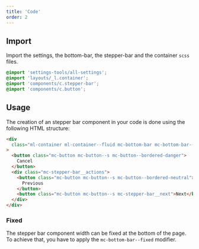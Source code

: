 ```yaml
---
title: 'Code'
order: 2
---
```


## Import

Import the settings, the bottom-bar, the stepper-bar and the container `scss` files.

```scss
@import 'settings-tools/all-settings';
@import 'layouts/_l.container';
@import 'components/c.stepper-bar';
@import 'components/c.button';
```

## Usage

The creation of an stepper bar component in your code is done using the following HTML structure:

```HTML
<div
  class="ml-container ml-container--fluid mc-bottom-bar mc-bottom-bar--fixed mc-stepper-bar"
>
  <button class="mc-button mc-button--s mc-button--bordered-danger">
    Cancel
  </button>
  <div class="mc-stepper-bar__actions">
    <button class="mc-button mc-button--s mc-button--bordered-neutral">
      Previous
    </button>
    <button class="mc-button mc-button--s mc-stepper-bar__next">Next</button>
  </div>
</div>
```

<Story id="bottom-bars-stepper-bar--default" />

### Fixed

The stepper bar component width can be fixed at the bottom of the page.
To achieve that, you have to apply the `mc-bottom-bar--fixed` modifier.

<Story id="bottom-bars-stepper-bar--position-fixed-bottom" />
